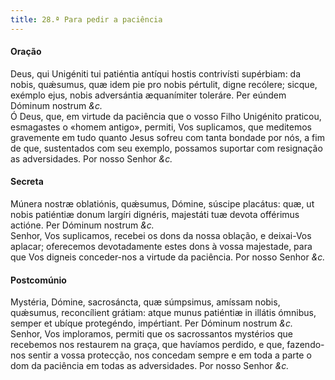 ```yaml
---
title: 28.ª Para pedir a paciência
---
```


<h4 class="text-center">Oração</h4>
<div class="grid grid-cols-2 gap-5">
  <div class="col-6 dropcaps text-justify">
    Deus, qui Unigéniti tui patiéntia antíqui hostis contrivísti supérbiam: da
    nobis, quǽsumus, quæ idem pie pro nobis pértulit, digne recólere; sicque,
    exémplo ejus, nobis adversántia æquanímiter toleráre. Per eúndem Dóminum
    nostrum <em>&c.</em>
  </div>
  <div class="col-6 dropcaps text-justify">
    Ó Deus, que, em virtude da paciência que o vosso Filho Unigénito praticou,
    esmagastes o «homem antigo», permiti, Vos suplicamos, que meditemos
    gravemente em tudo quanto Jesus sofreu com tanta bondade por nós, a fim de
    que, sustentados com seu exemplo, possamos suportar com resignação as
    adversidades. Por nosso Senhor <em>&c.</em>
  </div>
</div>

<h4 class="text-center">Secreta</h4>
<div class="grid grid-cols-2 gap-5">
  <div class="col-6 dropcaps text-justify">
    Múnera nostræ oblatiónis, quǽsumus, Dómine, súscipe placátus: quæ, ut nobis
    patiéntiæ donum largíri dignéris, majestáti tuæ devota offérimus actióne.
    Per Dóminum nostrum <em>&c.</em>
  </div>
  <div class="col-6 dropcaps text-justify">
    Senhor, Vos suplicamos, recebei os dons da nossa oblação, e deixai-Vos
    aplacar; oferecemos devotadamente estes dons à vossa majestade, para que Vos
    digneis conceder-nos a virtude da paciência. Por nosso Senhor <em>&c.</em>
  </div>
</div>

<h4 class="text-center">Postcomúnio</h4>
<div class="grid grid-cols-2 gap-5">
  <div class="col-6 dropcaps text-justify">
    Mystéria, Dómine, sacrosáncta, quæ súmpsimus, amíssam nobis, quǽsumus,
    reconcílient grátiam: atque munus patiéntiæ in illátis ómnibus, semper et
    ubíque protegéndo, impértiant. Per Dóminum nostrum <em>&c.</em>
  </div>
  <div class="col-6 dropcaps text-justify">
    Senhor, Vos imploramos, permiti que os sacrossantos mystérios que recebemos
    nos restaurem na graça, que havíamos perdido, e que, fazendo-nos sentir a
    vossa protecção, nos concedam sempre e em toda a parte o dom da paciência em
    todas as adversidades. Por nosso Senhor <em>&c.</em>
  </div>
</div>

